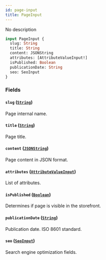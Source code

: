 ```yaml
---
id: page-input
title: PageInput
---
```



No description

```graphql
input PageInput {
  slug: String
  title: String
  content: JSONString
  attributes: [AttributeValueInput!]
  isPublished: Boolean
  publicationDate: String
  seo: SeoInput
}
```


### Fields

#### `slug` ([`String`](../../../developer/api-reference/scalars/string))

Page internal name.


#### `title` ([`String`](../../../developer/api-reference/scalars/string))

Page title.


#### `content` ([`JSONString`](../../../developer/api-reference/scalars/jsonstring))

Page content in JSON format.


#### `attributes` ([`AttributeValueInput`](../../../developer/api-reference/inputs/attribute-value-input))

List of attributes.


#### `isPublished` ([`Boolean`](../../../developer/api-reference/scalars/boolean))

Determines if page is visible in the storefront.


#### `publicationDate` ([`String`](../../../developer/api-reference/scalars/string))

Publication date. ISO 8601 standard.


#### `seo` ([`SeoInput`](../../../developer/api-reference/inputs/seo-input))

Search engine optimization fields.




